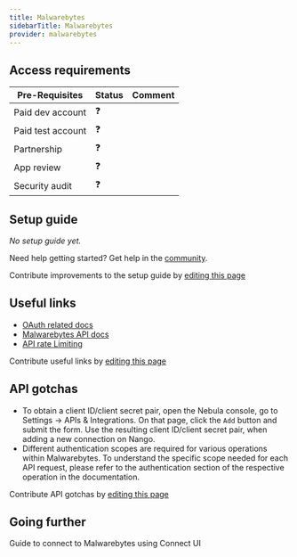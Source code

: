 ```yaml
---
title: Malwarebytes
sidebarTitle: Malwarebytes
provider: malwarebytes
---
```




<Overview />
<PreBuiltTooling />
<PreBuiltUseCases />

## Access requirements
| Pre-Requisites | Status | Comment|
| - | - | - |
| Paid dev account | ❓ |  |
| Paid test account | ❓ |  |
| Partnership | ❓ | |
| App review | ❓ |  |
| Security audit | ❓ | |


## Setup guide

_No setup guide yet._

<Tip>Need help getting started? Get help in the [community](https://nango.dev/slack).</Tip>

<Note>Contribute improvements to the setup guide by [editing this page](https://github.com/nangohq/nango/tree/master/docs-v2/integrations/all/malwarebytes.mdx)</Note>


## Useful links

-   [OAuth related docs](https://api.malwarebytes.com/nebula/v1/docs#section/Authentication)
-   [Malwarebytes API docs](https://api.malwarebytes.com/nebula/v1/docs)
-   [API rate Limiting](https://api.malwarebytes.com/nebula/v1/docs#section/Introduction/Rate-Limiting)

<Note>Contribute useful links by [editing this page](https://github.com/nangohq/nango/tree/master/docs-v2/integrations/all/malwarebytes.mdx)</Note>

## API gotchas
-   To obtain a client ID/client secret pair, open the Nebula console, go to Settings -> APIs & Integrations. On that page, click the `Add` button and submit the form. Use the resulting client ID/client secret pair, when adding a new connection on Nango.
-   Different authentication scopes are required for various operations within Malwarebytes. To understand the specific scope needed for each API request, please refer to the authentication section of the respective operation in the documentation.

<Note>Contribute API gotchas by [editing this page](https://github.com/nangohq/nango/tree/master/docs-v2/integrations/all/malwarebytes.mdx)</Note>

## Going further

<Card title="Connect to Malwarebytes" icon="link" href="/integrations/all/malwarebytes/connect" horizontal>
  Guide to connect to Malwarebytes using Connect UI
</Card>
